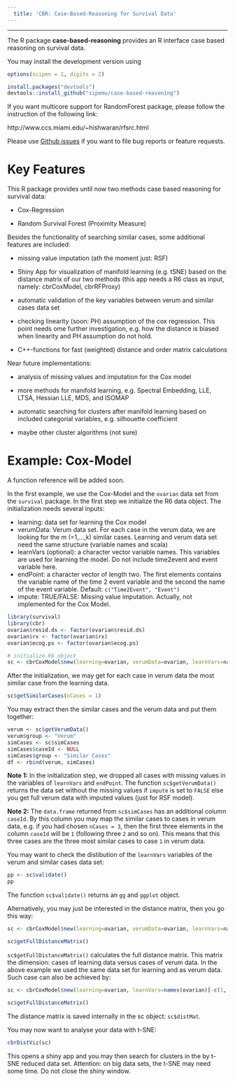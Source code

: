 ```yaml
---
  title: 'CBR: Case-Based-Reasoning for Survival Data'
---
```

  
  
---
  
The R package **case-based-reasoning** provides an R interface case based reasoning on survival data.

You may install the development version using 
```r
options(scipen = 1, digits = 2)

install.packages("devtools")
devtools::install_github("sipemu/case-based-reasoning")
```

If you want multicore support for RandomForest package, please follow the instruction of the following link:
  
  http://www.ccs.miami.edu/~hishwaran/rfsrc.html

Please use [Github issues](https://github.com/sipemu/case-based-reasoning/issues) if you want to file bug reports or feature requests.

# Key Features

This R package provides until now two methods case based reasoning for survival data:

- Cox-Regression

- Random Survival Forest (Proximity Measure)

Besides the functionality of searching similar cases, some additional features are included:

- missing value imputation (ath the moment just: RSF)

- Shiny App for visualization of manifold learning (e.g. tSNE) based on the distance matrix of our two methods (this app needs a R6 class as input, namely: cbrCoxModel, cbrRFProxy)

- automatic validation of the key variables between verum and similar cases data set

- checking linearity (soon: PH) assumption of the cox regression. This point needs ome further investigation, e.g. how the distance is biased when linearity and PH assumption do not hold. 

- C++-functions for fast (weighted) distance and order matrix calculations


Near future implementations:

- analysis of missing values and imputation for the Cox model

- more methods for manifold learning, e.g. Spectral Embedding, LLE, LTSA, Hessian LLE, MDS, and ISOMAP

- automatic searching for clusters after manifold learning based on included categorial variables, e.g. silhouette coefficient

- maybe other cluster algorithms (not sure)

# Example: Cox-Model

A function reference will be added soon.

In the first example, we use the Cox-Model and the `ovarian` data set from the 
` survival` package. In the first step we initialize the R6 data object. The initialization needs several inputs:

- learning: data set for learning the Cox model
- verumData: Verum data set. For each case in the verum data, we are looking for the m (=1,...,k) similar cases. Learning and verum data set need the same structure (variable names and scala)
- learnVars (optional): a character vector variable names. This variables are used for learning the model. Do not include time2event and event variable here.
- endPoint: a character vector of length two. The first elements contains the variable name of the time 2 event variable and the second the name of the event variable. Default: ` c("Time2Event", "Event")`
- impute: TRUE/FALSE: Missing value imputation. Actually, not implemented for the Cox Model.

```r
library(survival)
library(cbr)
ovarian$resid.ds <- factor(ovarian$resid.ds)
ovarian$rx <- factor(ovarian$rx)
ovarian$ecog.ps <- factor(ovarian$ecog.ps)

# initialize R6 object
sc <- cbrCoxModel$new(learning=ovarian, verumData=ovarian, learnVars=names(ovarian)[-c(1, 2)], endPoint=c("futime", "fustat"), impute=F)
```

After the initialization, we may get for each case in verum data the most similar case from the learning data. 
```r
sc$getSimilarCases(nCases = 1)
```
You may extract then the similar cases and the verum data and put them together:
```r
verum <- sc$getVerumData()
verum$group <- "Verum"
simCases <- sc$simCases
simCases$caseId <- NULL
simCases$group <- "Similar Cases"
df <- rbind(verum, simCases)
```
**Note 1:** In the initialization step, we dropped all cases with missing values in the variables of ` learnVars` and ` endPoint`. The function ` sc$getVerumData()` returns the data set without the missing values if ` impute` is set to ` FALSE` else you get full verum data with imputed values (just for RSF model).

**Note 2:** The ` data.frame` returned from ` sc$simCases` has an additional column `caseId`. By this column you may map the similar cases to cases in verum data, e.g. if you had chosen ` nCases = 3`, then the first three elements in the column `caseId` will be ` 1` (following three ` 2` and so on). This means that this three cases are the three most similar cases to case ` 1` in verum data.

You may want to check the distibution of the ` learnVars` variables of the verum and similar cases data set:
```r
pp <- sc$validate()
pp
```
The function ` sc$validate()` returns an ` gg` and ` ggplot` object. 

Alternatively, you may just be interested in the distance matrix, then you go this way:

```r
sc <- cbrCoxModel$new(learning=ovarian, verumData=ovarian, learnVars=names(ovarian)[-c(1, 2)], endPoint=c("futime", "fustat"), impute=F)

sc$getFullDistanceMatrix()
```
` sc$getFullDistanceMatrix()` calculates the full distance matrix. This matrix the dimension: cases of learning data versus cases of verum data. In the above example we used the same data set for learning and as verum data. Such case can also be achieved by:
```r
sc <- cbrCoxModel$new(learning=ovarian, learnVars=names(ovarian)[-c(1, 2)], endPoint=c("futime", "fustat"), impute=F)

sc$getFullDistanceMatrix()
```
The distance matrix is saved internally in the sc object: ` sc$distMat`.

You may now want to analyse your data with t-SNE:
```r
cbrDistViz(sc)
```

This opens a shiny app and you may then search for clusters in the by t-SNE reduced data set. Attention: on big data sets, the t-SNE may need some time. Do not close the shiny window.



